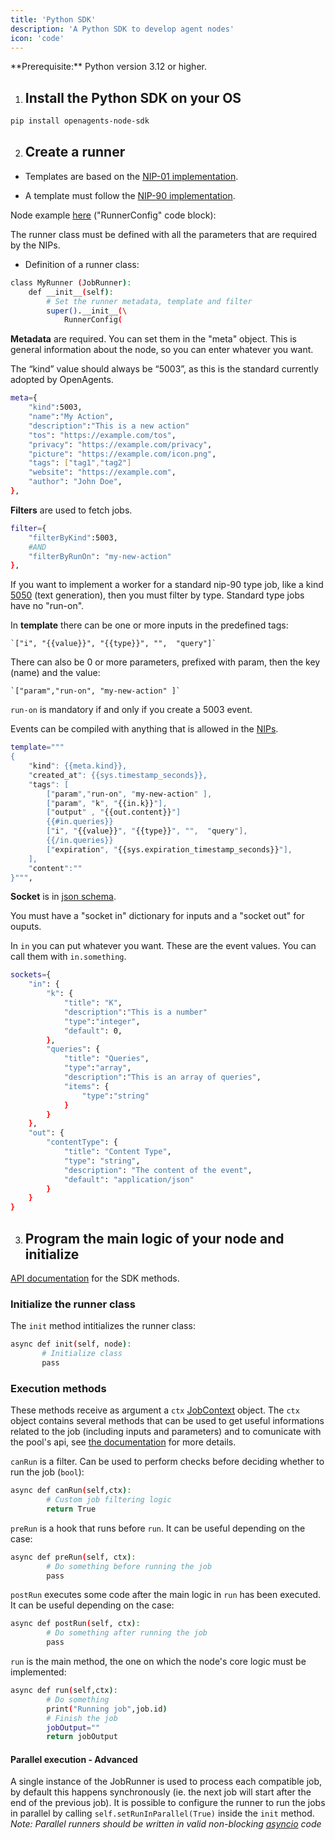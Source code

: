 ```yaml
---
title: 'Python SDK'
description: 'A Python SDK to develop agent nodes'
icon: 'code'
---
```


<Info>
  **Prerequisite:** Python version 3.12 or higher.
</Info>

1. ## Install the Python SDK on your OS


```bash
pip install openagents-node-sdk
```

2. ## Create a runner

- Templates are based on the [NIP-01 implementation](https://github.com/nostr-protocol/nips/blob/master/01.md).

- A template must follow the [NIP-90 implementation](https://github.com/nostr-protocol/nips/blob/master/90.md).

Node example [here](https://github.com/OpenAgentsInc/openagents-node-python-sdk) ("RunnerConfig" code block):

The runner class must be defined with all the parameters that are required by the NIPs.

- Definition of a runner class:

```bash
class MyRunner (JobRunner):
    def __init__(self):
        # Set the runner metadata, template and filter
        super().__init__(\
            RunnerConfig(
```

**Metadata** are required. You can set them in the "meta" object. This is general information about the node, so you can enter whatever you want.

The “kind” value should always be “5003”, as this is the standard currently adopted by OpenAgents.

```bash
meta={
    "kind":5003,
    "name":"My Action",
    "description":"This is a new action"
    "tos": "https://example.com/tos",
    "privacy": "https://example.com/privacy",
    "picture": "https://example.com/icon.png",
    "tags": ["tag1","tag2"]
    "website": "https://example.com",
    "author": "John Doe",
},
```

**Filters** are used to fetch jobs.


```bash
filter={
    "filterByKind":5003,
    #AND
    "filterByRunOn": "my-new-action"
},
```
If you want to implement a worker for a standard nip-90 type job, like a kind [5050](https://github.com/nostr-protocol/data-vending-machines/blob/master/kinds/5050.md) (text generation), then you must filter by type. Standard type jobs have no "run-on".

In **template** there can be one or more inputs in the predefined tags:

    `["i", "{{value}}", "{{type}}", "",  "query"]`

There can also be 0 or more parameters, prefixed with param, then the key (name) and the value:

    `["param","run-on", "my-new-action" ]`

`run-on` is mandatory if and only if you create a 5003 event.

Events can be compiled with anything that is allowed in the [NIPs](https://github.com/nostr-protocol/nips).

```bash
template="""
{
    "kind": {{meta.kind}},
    "created_at": {{sys.timestamp_seconds}},
    "tags": [
        ["param","run-on", "my-new-action" ],
        ["param", "k", "{{in.k}}"],
        ["output" , "{{out.content}}"]
        {{#in.queries}}
        ["i", "{{value}}", "{{type}}", "",  "query"],
        {{/in.queries}}
        ["expiration", "{{sys.expiration_timestamp_seconds}}"],
    ],
    "content":""
}""",
```

**Socket** is in [json schema](https://json-schema.org/).

You must have a "socket in" dictionary for inputs and a "socket out" for ouputs.

In `in` you can put whatever you want. These are the event values. You can call them with `in.something`.

```bash
sockets={
    "in": {
        "k": {
            "title": "K",
            "description":"This is a number"
            "type":"integer",
            "default": 0,
        },
        "queries": {
            "title": "Queries",
            "type":"array",
            "description":"This is an array of queries",
            "items": {
                "type":"string"
            }
        }
    },
    "out": {
        "contentType": {
            "title": "Content Type",
            "type": "string",
            "description": "The content of the event",
            "default": "application/json"
        }
    }
}
```

3. ## Program the main logic of your node and initialize

[API documentation](https://openagentsinc.github.io/openagents-node-python-sdk/index.html) for the SDK methods.

### Initialize the runner class

The `init` method intitializes the runner class:

```bash
async def init(self, node):
       # Initialize class
       pass
```

### Execution methods

These methods receive as argument a `ctx` [JobContext](https://openagentsinc.github.io/openagents-node-python-sdk/JobContext.html) object.
The `ctx` object contains several methods that can be used to get useful informations related to the job (including inputs and parameters) and to comunicate with the pool's api, see [the documentation](https://openagentsinc.github.io/openagents-node-python-sdk/JobContext.html) for more details.

`canRun` is a filter. Can be used to perform checks before deciding whether to run the job (`bool`):

```bash
async def canRun(self,ctx):
        # Custom job filtering logic
        return True
```

`preRun` is a hook that runs before `run`. It can be useful depending on the case:

```bash
async def preRun(self, ctx):
        # Do something before running the job
        pass
```

`postRun` executes some code after the main logic in `run` has been executed. It can be useful depending on the case:

```bash
async def postRun(self, ctx):
        # Do something after running the job
        pass
```

`run` is the main method, the one on which the node's core logic must be implemented:

```bash
async def run(self,ctx):
        # Do something
        print("Running job",job.id)
        # Finish the job
        jobOutput=""
        return jobOutput
```

#### Parallel execution - Advanced

A single instance of the JobRunner is used to process each compatible job, by default this happens synchronously (ie. the next job will start after the end of the previous job).
It is possible to configure the runner to run the jobs in parallel by calling `self.setRunInParallel(True)` inside the `init` method.
*Note: Parallel runners should be written in valid non-blocking [asyncio](https://docs.python.org/3/library/asyncio.html) code*
